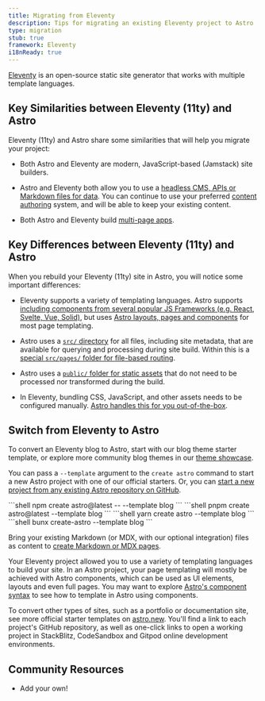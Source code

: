 ```yaml
---
title: Migrating from Eleventy
description: Tips for migrating an existing Eleventy project to Astro
type: migration
stub: true
framework: Eleventy
i18nReady: true
---
```



[Eleventy](https://11ty.dev) is an open-source static site generator that works with multiple template languages.

## Key Similarities between Eleventy (11ty) and Astro

Eleventy (11ty) and Astro share some similarities that will help you migrate your project:

- Both Astro and Eleventy are modern, JavaScript-based (Jamstack) site builders.

- Astro and Eleventy both allow you to use a [headless CMS, APIs or Markdown files for data](/en/guides/data-fetching/). You can continue to use your preferred [content authoring](/en/guides/content/) system, and will be able to keep your existing content.

- Both Astro and Eleventy build [multi-page apps](/en/concepts/mpa-vs-spa/).

## Key Differences between Eleventy (11ty) and Astro

When you rebuild your Eleventy (11ty) site in Astro, you will notice some important differences:

- Eleventy supports a variety of templating languages. Astro supports [including components from several popular JS Frameworks (e.g. React, Svelte, Vue, Solid)](/en/core-concepts/framework-components/), but uses [Astro layouts, pages and components](/en/core-concepts/astro-components/) for most page templating.

- Astro uses a [`src/` directory](/en/core-concepts/project-structure/#src) for all files, including site metadata, that are available for querying and processing during site build. Within this is a [special `src/pages/` folder for file-based routing](/en/core-concepts/astro-pages/).

- Astro uses a [`public/` folder for static assets](/en/core-concepts/project-structure/#public) that do not need to be processed nor transformed during the build.

- In Eleventy, bundling CSS, JavaScript, and other assets needs to be configured manually. [Astro handles this for you out-of-the-box](/en/concepts/why-astro/#fully-featured-but-flexible).

## Switch from Eleventy to Astro

To convert an Eleventy blog to Astro, start with our blog theme starter template, or explore more community blog themes in our [theme showcase](https://astro.build/themes/).

You can pass a `--template` argument to the `create astro` command to start a new Astro project with one of our official starters. Or, you can [start a new project from any existing Astro repository on GitHub](/en/install/auto/#starter-templates).

  <PackageManagerTabs>
    <Fragment slot="npm">
    ```shell
    npm create astro@latest -- --template blog
    ```
    </Fragment>
    <Fragment slot="pnpm">
    ```shell
    pnpm create astro@latest --template blog
    ```
    </Fragment>
    <Fragment slot="yarn">
    ```shell
    yarn create astro --template blog
    ```
    </Fragment>
    <Fragment slot="bun">
    ```shell
    bunx create-astro --template blog
    ```
    </Fragment>
  </PackageManagerTabs>

 Bring your existing Markdown (or MDX, with our optional integration) files as content to [create Markdown or MDX pages](/en/guides/markdown-content/).

Your Eleventy project allowed you to use a variety of templating languages to build your site. In an Astro project, your page templating will mostly be achieved with Astro components, which can be used as UI elements, layouts and even full pages. You may want to explore [Astro's component syntax](/en/core-concepts/astro-components/) to see how to template in Astro using components.

To convert other types of sites, such as a portfolio or documentation site, see more official starter templates on [astro.new](https://astro.new). You'll find a link to each project's GitHub repository, as well as one-click links to open a working project in StackBlitz, CodeSandbox and Gitpod online development environments.

## Community Resources

- Add your own!
